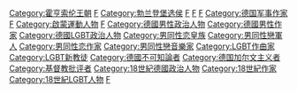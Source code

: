 {{Commonscat|Frederick II of Prussia}}

{{DEFAULTSORT:Friedrich 02. (Preußen)}}
[[Category:霍亨索伦王朝|Category:霍亨索伦王朝]]
[[Category:普鲁士国王|F]]
[[Category:勃兰登堡选侯|Category:勃兰登堡选侯]]
[[Category:普魯士將軍|F]]
[[Category:德國軍事學家|F]]
[[Category:德國政治學家|F]]
[[Category:德国军事作家|Category:德国军事作家]]
[[Category:德国古典音乐作曲家|F]]
[[Category:啟蒙運動人物|Category:啟蒙運動人物]]
[[Category:德國共濟會會員|F]]
[[Category:德國男性政治人物|Category:德國男性政治人物]]
[[Category:德國男性作家|Category:德國男性作家]]
[[Category:德國LGBT政治人物|Category:德國LGBT政治人物]]
[[Category:男同性恋皇族|Category:男同性恋皇族]]
[[Category:男同性戀軍人|Category:男同性戀軍人]]
[[Category:男同性恋作家|Category:男同性恋作家]]
[[Category:男同性戀音樂家|Category:男同性戀音樂家]]
[[Category:LGBT作曲家|Category:LGBT作曲家]]
[[Category:LGBT新教徒|Category:LGBT新教徒]]
[[Category:德國不可知論者|Category:德國不可知論者]]
[[Category:德国加尔文主义者|Category:德国加尔文主义者]]
[[Category:基督教批评者|Category:基督教批评者]]
[[Category:18世紀德國政治人物|Category:18世紀德國政治人物]]
[[Category:18世紀作家|Category:18世紀作家]]
[[Category:18世紀LGBT人物|Category:18世紀LGBT人物]]
[[Category:柏林作家|F]]